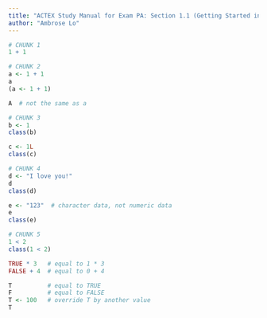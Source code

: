 ```yaml
---
title: "ACTEX Study Manual for Exam PA: Section 1.1 (Getting Started in R)"
author: "Ambrose Lo"
---
```


```r
# CHUNK 1
1 + 1
```


```r
# CHUNK 2
a <- 1 + 1
a
(a <- 1 + 1)

A  # not the same as a
```


```r
# CHUNK 3
b <- 1
class(b)

c <- 1L
class(c)
```


```r
# CHUNK 4
d <- "I love you!"
d
class(d)

e <- "123"  # character data, not numeric data
e
class(e)
```


```r
# CHUNK 5
1 < 2
class(1 < 2)

TRUE * 3   # equal to 1 * 3
FALSE + 4  # equal to 0 + 4

T          # equal to TRUE
F          # equal to FALSE
T <- 100   # override T by another value
T
```